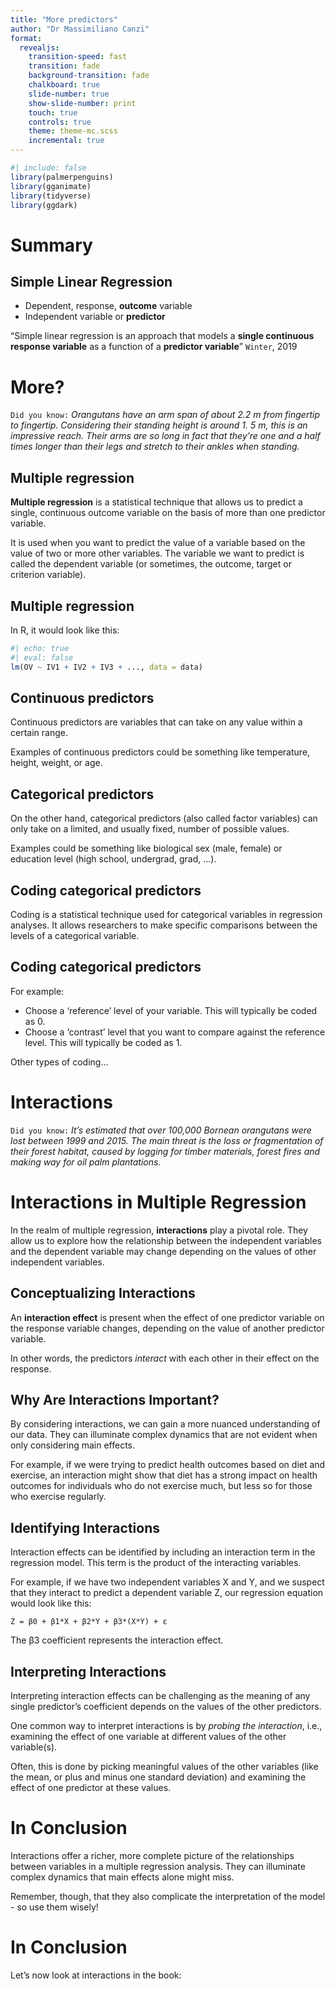 ```yaml
---
title: "More predictors"
author: "Dr Massimiliano Canzi"
format: 
  revealjs:
    transition-speed: fast
    transition: fade
    background-transition: fade
    chalkboard: true
    slide-number: true
    show-slide-number: print
    touch: true
    controls: true
    theme: theme-mc.scss
    incremental: true
---
```


```r
#| include: false
library(palmerpenguins)
library(gganimate)
library(tidyverse)
library(ggdark)
```

# Summary 

## Simple Linear Regression 

- Dependent, response, __outcome__ variable
- Independent variable or __predictor__

"Simple linear regression is an approach that models a __single continuous response variable__ as a function of a __predictor variable__" `Winter`, 2019

# More?

`Did you know:` _Orangutans have an arm span of about 2.2 m from fingertip to fingertip. Considering their standing height is around 1. 5 m, this is an impressive reach. Their arms are so long in fact that they’re one and a half times longer than their legs and stretch to their ankles when standing._ 

## Multiple regression

**Multiple regression** is a statistical technique that allows us to predict a single, continuous outcome variable on the basis of more than one predictor variable.

It is used when you want to predict the value of a variable based on the value of two or more other variables. The variable we want to predict is called the dependent variable (or sometimes, the outcome, target or criterion variable).

## Multiple regression

In R, it would look like this: 

```r
#| echo: true
#| eval: false
lm(OV ~ IV1 + IV2 + IV3 + ..., data = data)
```

## Continuous predictors 

Continuous predictors are variables that can take on any value within a certain range.  

Examples of continuous predictors could be something like temperature, height, weight, or age.  

## Categorical predictors 

On the other hand, categorical predictors (also called factor variables) can only take on a limited, and usually fixed, number of possible values.

Examples could be something like biological sex (male, female) or education level (high school, undergrad, grad, ...).

## Coding categorical predictors 

Coding is a statistical technique used for categorical variables in regression analyses. It allows researchers to make specific comparisons between the levels of a categorical variable.  

## Coding categorical predictors 

For example: 

- Choose a 'reference' level of your variable. This will typically be coded as 0.  
- Choose a 'contrast' level that you want to compare against the reference level. This will typically be coded as 1.

Other types of coding...

# Interactions 

`Did you know:` _It's estimated that over 100,000 Bornean orangutans were lost between 1999 and 2015. The main threat is the loss or fragmentation of their forest habitat, caused by logging for timber materials, forest fires and making way for oil palm plantations._

# Interactions in Multiple Regression 

In the realm of multiple regression, **interactions** play a pivotal role. They allow us to explore how the relationship between the independent variables and the dependent variable may change depending on the values of other independent variables.

## Conceptualizing Interactions

An **interaction effect** is present when the effect of one predictor variable on the response variable changes, depending on the value of another predictor variable.

In other words, the predictors *interact* with each other in their effect on the response.

## Why Are Interactions Important?

By considering interactions, we can gain a more nuanced understanding of our data. They can illuminate complex dynamics that are not evident when only considering main effects.

For example, if we were trying to predict health outcomes based on diet and exercise, an interaction might show that diet has a strong impact on health outcomes for individuals who do not exercise much, but less so for those who exercise regularly.

## Identifying Interactions

Interaction effects can be identified by including an interaction term in the regression model. This term is the product of the interacting variables.

For example, if we have two independent variables X and Y, and we suspect that they interact to predict a dependent variable Z, our regression equation would look like this:

`Z = β0 + β1*X + β2*Y + β3*(X*Y) + ε`

The β3 coefficient represents the interaction effect.

## Interpreting Interactions

Interpreting interaction effects can be challenging as the meaning of any single predictor's coefficient depends on the values of the other predictors.

One common way to interpret interactions is by *probing the interaction*, i.e., examining the effect of one variable at different values of the other variable(s).

Often, this is done by picking meaningful values of the other variables (like the mean, or plus and minus one standard deviation) and examining the effect of one predictor at these values.

# In Conclusion

Interactions offer a richer, more complete picture of the relationships between variables in a multiple regression analysis. They can illuminate complex dynamics that main effects alone might miss.

Remember, though, that they also complicate the interpretation of the model - so use them wisely!

# In Conclusion 

Let's now look at interactions in the book: 
